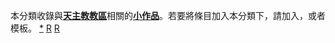 {{hiddencat}}
本分類收錄與'''[[天主教教區|天主教教區]]'''相關的'''[[Wikipedia:小作品|小作品]]'''。若要將條目加入本分類下，請加入'''{{tl|RC-diocese-stub}}'''，或者'''{{tl|羅馬天主教教區小作品}}'''模板。
[[category:天主教教區|*]]
[[category:宗教小作品|R]]
[[category:小作品类别|R]]